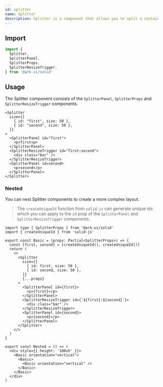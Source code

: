 ```yaml
---
id: splitter
name: Splitter
description: Splitter is a component that allows you to split a container into two or more resizable sections.
---
```


## Import

```ts
import {
  Splitter,
  SplitterPanel,
  SplitterProps,
  SplitterResizeTrigger,
} from '@ark-ui/solid'
```

## Usage

The Splitter component consists of the `SplitterPanel`, `SplitterProps` and
`SplitterResizeTrigger` components.

```tsx
<Splitter
  size={[
    { id: "first", size: 50 },
    { id: "second", size: 50 },
  ]}
>
  <SplitterPanel id="first">
    <p>first<p>
  </SplitterPanel>
  <SplitterResizeTrigger id="first:second">
    <div class="bar" />
  </SplitterResizeTrigger>
  <SplitterPanel id=second>
    <p>second</p>
  </SplitterPanel>
</Splitter>
```

### Nested

You can nest Splitter components to create a more complex layout.

> The `createUniqueId` function from `solid-js` can generate unique ids which you
> can apply to the `id` prop of the `SplitterPanel` and `SplitterResizeTrigger`
> components.

```tsx
import type { SplitterProps } from '@ark-ui/solid'
import { createUniqueId } from 'solid-js'

export const Basic = (props: Partial<SplitterProps>) => {
  const [first, second] = [createUniqueId(), createUniqueId()]
  return (
    <>
      <Splitter
        size={[
          { id: first, size: 50 },
          { id: second, size: 50 },
        ]}
        {...props}
      >
        <SplitterPanel id={first}>
          <p>{first}</p>
        </SplitterPanel>
        <SplitterResizeTrigger id={`${first}:${second}`}>
          <div class="bar" />
        </SplitterResizeTrigger>
        <SplitterPanel id={second}>
          <p>{second}</p>
        </SplitterPanel>
      </Splitter>
    </>
  )
}

export const Nested = () => (
  <div style={{ height: '100vh' }}>
    <Basic orientation="vertical">
      <Basic>
        <Basic orientation="vertical" />
      </Basic>
    </Basic>
  </div>
)
```
